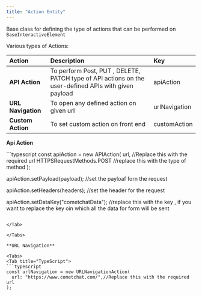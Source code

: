 ```yaml
---
title: "Action Entity"
---
```




Base class for defining the type of actions that can be performed on `BaseInteractiveElement`

Various types of Actions:

| Action             | Description                                                                                          | Key           |
| :------------------ | :---------------------------------------------------------------------------------------------------- | :------------- |
| **API Action**     | To perform Post, PUT , DELETE, PATCH type of API actions on the user-defined APIs with given payload | apiAction     |
| **URL Navigation** | To open any defined action on given url                                                              | urlNavigation |
| **Custom Action**  | To set custom action on front end                                                                    | customAction  |

**Api Action**

<Tabs>
<Tab title="TypeScript">
```typescript
const apiAction = new APIAction(
  url, //Replace this with the required url
  HTTPSRequestMethods.POST //replace this with the type of method
);

apiAction.setPayload(payload); //set the payloaf forn the request

apiAction.setHeaders(headers); //set the header for the request

apiAction.setDataKey("cometchatData"); //replace this with the key , if you want to replace the key oin which all the data for form will be sent
```

</Tab>

</Tabs>

**URL Navigation**

<Tabs>
<Tab title="TypeScript">
```typescript
const urlNavigation = new URLNavigationAction(
  url: "https://www.cometchat.com/",//Replace this with the required url
);
```

</Tab>

</Tabs>
